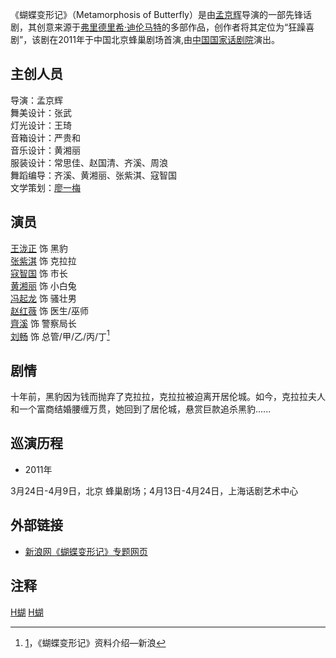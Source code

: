 {{Infobox play
| name       = 蝴蝶变形记
| image      = 
| image_size = 
| caption    = 
| writer     = 
| chorus     = 
| characters = [[王泷正|王泷正]] 饰 黑豹<br />
[[张紫淇|张紫淇]] 饰 克拉拉<br />
[[寇智国|寇智国]] 饰 市长<br />
[[黄湘丽|黄湘丽]] 饰 小白兔<br />
[[冯起龙|冯起龙]] 饰 骚壮男<br />
[[赵红薇|赵红薇]] 饰 医生/巫师<br />
[[齐溪|齐溪]] 饰 警察局长<br />
[[刘畅|刘畅]] 饰 总管/甲/乙/丙/丁
| mute       = 
| setting    = 
| premiere   = <!-- {{Start date|2011|5|15}} -->
| place      = [[北京|北京]][[蜂巢剧场|蜂巢剧场]]
| orig_lang  = [[汉语|汉语]]
| series     = 
| subject    = [[喜剧|喜剧]]
| genre      = [[荒诞|荒诞]]
| web        = http://ent.sina.com.cn/f/h/hjmetamorphosisob/
| playbill   = 
| ibdb_id    = 
| iobdb_id   = 
}}
《蝴蝶变形记》（Metamorphosis of Butterfly）是由[[孟京辉|孟京辉]]导演的一部先锋话剧，其创意来源于[[弗里德里希·迪伦马特|弗里德里希·迪伦马特]]的多部作品，创作者将其定位为“狂躁喜剧”，该剧在2011年于中国北京蜂巢剧场首演,由[[中国国家话剧院|中国国家话剧院]]演出。
== 主创人员 ==
导演：孟京辉<br />
舞美设计：张武<br />
灯光设计：王琦<br />
音箱设计：严贵和<br />
音乐设计：黄湘丽<br />
服装设计：常思佳、赵国清、齐溪、周浪<br />
舞蹈编导：齐溪、黄湘丽、张紫淇、寇智国<br />
文学策划：[[廖一梅|廖一梅]]

== 演员 ==
[[王泷正|王泷正]] 饰 黑豹<br />
[[张紫淇|张紫淇]] 饰 克拉拉<br />
[[寇智国|寇智国]] 饰 市长<br />
[[黄湘丽|黄湘丽]] 饰 小白兔<br />
[[冯起龙|冯起龙]] 饰 骚壮男<br />
[[赵红薇|赵红薇]] 饰 医生/巫师<br />
[[齐溪|齊溪]] 饰 警察局长<br />
[[刘畅|刘畅]] 饰 总管/甲/乙/丙/丁<ref name="资料介绍">[http://roll.ent.sina.com.cn/s_hjmetamorphosisob_all/2/index.shtml]，《蝴蝶变形记》资料介绍—新浪</ref>

== 剧情 ==
十年前，黑豹因为钱而抛弃了克拉拉，克拉拉被迫离开居伦城。如今，克拉拉夫人和一个富商结婚腰缠万贯，她回到了居伦城，悬赏巨款追杀黑豹......

== 巡演历程 ==
*2011年
3月24日-4月9日，北京 蜂巢剧场；4月13日-4月24日，上海话剧艺术中心

== 外部链接 ==
*[http://ent.sina.com.cn/f/h/hjmetamorphosisob/ 新浪网《蝴蝶变形记》专题网页] {{Wayback|url=http://ent.sina.com.cn/f/h/hjmetamorphosisob/ |date=20190824153002 }}

== 注释 ==
<div class="references-small">
<references />
</div>

[[Category:中华人民共和国话剧剧目|H蝴]]
[[Category:孟京辉戏剧|H蝴]]